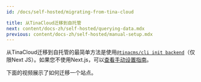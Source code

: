 ```yaml
---
id: /docs/self-hosted/migrating-from-tina-cloud

title: 从TinaCloud迁移到自托管
next: content/docs-zh/self-hosted/querying-data.mdx
previous: content/docs-zh/self-hosted/manual-setup.mdx
---
```


从TinaCloud迁移到自托管的最简单方法是使用[`@tinacms/cli init backend`](/docs/self-hosted/existing-site)（仅限Next JS）。如果您不使用Next.js，可以[查看手动设置指南](/docs/self-hosted/manual-setup)。

下面的视频展示了如何迁移一个站点。

<Youtube embedSrc="https://www.youtube.com/embed/djeKL6inGas" />